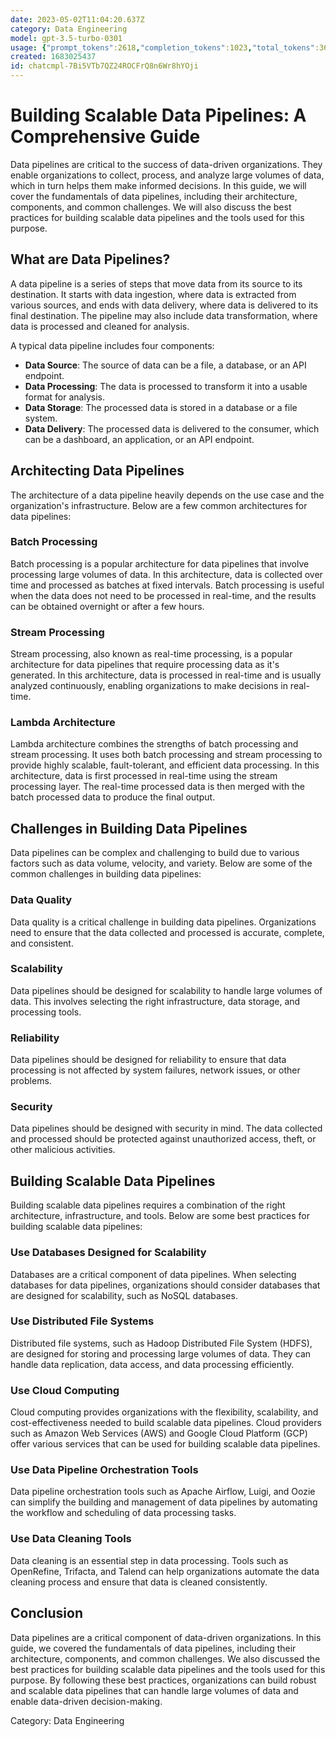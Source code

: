 ```yaml
---
date: 2023-05-02T11:04:20.637Z
category: Data Engineering
model: gpt-3.5-turbo-0301
usage: {"prompt_tokens":2618,"completion_tokens":1023,"total_tokens":3641}
created: 1683025437
id: chatcmpl-7Bi5VTb7QZ24ROCFrQ8n6Wr8hYOji
---
```


# Building Scalable Data Pipelines: A Comprehensive Guide

Data pipelines are critical to the success of data-driven organizations. They enable organizations to collect, process, and analyze large volumes of data, which in turn helps them make informed decisions. In this guide, we will cover the fundamentals of data pipelines, including their architecture, components, and common challenges. We will also discuss the best practices for building scalable data pipelines and the tools used for this purpose.

## What are Data Pipelines?

A data pipeline is a series of steps that move data from its source to its destination. It starts with data ingestion, where data is extracted from various sources, and ends with data delivery, where data is delivered to its final destination. The pipeline may also include data transformation, where data is processed and cleaned for analysis.

A typical data pipeline includes four components: 

* **Data Source**: The source of data can be a file, a database, or an API endpoint.
* **Data Processing**: The data is processed to transform it into a usable format for analysis.
* **Data Storage**: The processed data is stored in a database or a file system.
* **Data Delivery**: The processed data is delivered to the consumer, which can be a dashboard, an application, or an API endpoint.

## Architecting Data Pipelines

The architecture of a data pipeline heavily depends on the use case and the organization's infrastructure. Below are a few common architectures for data pipelines:

### Batch Processing

Batch processing is a popular architecture for data pipelines that involve processing large volumes of data. In this architecture, data is collected over time and processed as batches at fixed intervals. Batch processing is useful when the data does not need to be processed in real-time, and the results can be obtained overnight or after a few hours.

### Stream Processing

Stream processing, also known as real-time processing, is a popular architecture for data pipelines that require processing data as it's generated. In this architecture, data is processed in real-time and is usually analyzed continuously, enabling organizations to make decisions in real-time.

### Lambda Architecture

Lambda architecture combines the strengths of batch processing and stream processing. It uses both batch processing and stream processing to provide highly scalable, fault-tolerant, and efficient data processing. In this architecture, data is first processed in real-time using the stream processing layer. The real-time processed data is then merged with the batch processed data to produce the final output.

## Challenges in Building Data Pipelines

Data pipelines can be complex and challenging to build due to various factors such as data volume, velocity, and variety. Below are some of the common challenges in building data pipelines:

### Data Quality

Data quality is a critical challenge in building data pipelines. Organizations need to ensure that the data collected and processed is accurate, complete, and consistent.

### Scalability

Data pipelines should be designed for scalability to handle large volumes of data. This involves selecting the right infrastructure, data storage, and processing tools.

### Reliability

Data pipelines should be designed for reliability to ensure that data processing is not affected by system failures, network issues, or other problems.

### Security

Data pipelines should be designed with security in mind. The data collected and processed should be protected against unauthorized access, theft, or other malicious activities.

## Building Scalable Data Pipelines

Building scalable data pipelines requires a combination of the right architecture, infrastructure, and tools. Below are some best practices for building scalable data pipelines:

### Use Databases Designed for Scalability

Databases are a critical component of data pipelines. When selecting databases for data pipelines, organizations should consider databases that are designed for scalability, such as NoSQL databases.

### Use Distributed File Systems

Distributed file systems, such as Hadoop Distributed File System (HDFS), are designed for storing and processing large volumes of data. They can handle data replication, data access, and data processing efficiently.

### Use Cloud Computing

Cloud computing provides organizations with the flexibility, scalability, and cost-effectiveness needed to build scalable data pipelines. Cloud providers such as Amazon Web Services (AWS) and Google Cloud Platform (GCP) offer various services that can be used for building scalable data pipelines.

### Use Data Pipeline Orchestration Tools

Data pipeline orchestration tools such as Apache Airflow, Luigi, and Oozie can simplify the building and management of data pipelines by automating the workflow and scheduling of data processing tasks.

### Use Data Cleaning Tools

Data cleaning is an essential step in data processing. Tools such as OpenRefine, Trifacta, and Talend can help organizations automate the data cleaning process and ensure that data is cleaned consistently.

## Conclusion

Data pipelines are a critical component of data-driven organizations. In this guide, we covered the fundamentals of data pipelines, including their architecture, components, and common challenges. We also discussed the best practices for building scalable data pipelines and the tools used for this purpose. By following these best practices, organizations can build robust and scalable data pipelines that can handle large volumes of data and enable data-driven decision-making.

Category: Data Engineering